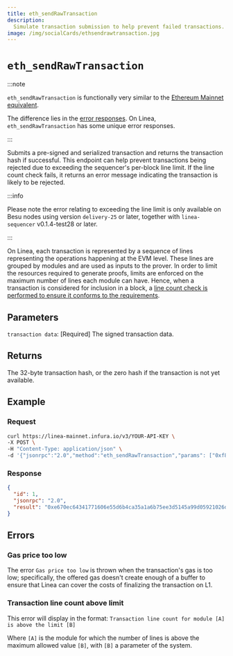 ```yaml
---
title: eth_sendRawTransaction
description:
  Simulate transaction submission to help prevent failed transactions.
image: /img/socialCards/ethsendrawtransaction.jpg
---
```


# `eth_sendRawTransaction`

:::note

`eth_sendRawTransaction` is functionally very similar to the
[Ethereum Mainnet equivalent](https://docs.infura.io/api/networks/ethereum/json-rpc-methods/eth_sendrawtransaction).

The difference lies in the [error responses](#errors). On Linea,
`eth_sendRawTransaction` has some unique error responses.

:::

Submits a pre-signed and serialized transaction and returns the transaction hash
if successful. This endpoint can help prevent transactions being rejected due to
exceeding the sequencer's per-block line limit. If the line count check fails,
it returns an error message indicating the transaction is likely to be rejected.

:::info

Please note the error relating to exceeding the line limit is only available on
Besu nodes using version `delivery-25` or later, together with `linea-sequencer`
v0.1.4-test28 or later.

:::

On Linea, each transaction is represented by a sequence of lines representing
the operations happening at the EVM level. These lines are grouped by modules
and are used as inputs to the prover. In order to limit the resources required
to generate proofs, limits are enforced on the maximum number of lines each
module can have. Hence, when a transaction is considered for inclusion in a
block, a
[line count check is performed to ensure it conforms to the requirements](../../../architecture/stack/trace-expansion-proving/prover-limits.mdx).

## Parameters

`transaction data`: [Required] The signed transaction data.

## Returns

The 32-byte transaction hash, or the zero hash if the transaction is not yet
available.

## Example

### Request

```bash
curl https://linea-mainnet.infura.io/v3/YOUR-API-KEY \
-X POST \
-H "Content-Type: application/json" \
-d '{"jsonrpc":"2.0","method":"eth_sendRawTransaction","params": ["0xf869018203e882520894f17f52151ebef6c7334fad080c5704d77216b732881bc16d674ec80000801ba02da1c48b670996dcb1f447ef9ef00b33033c48a4fe938f420bec3e56bfd24071a062e0aa78a81bf0290afbc3a9d8e9a068e6d74caa66c5e0fa8a46deaae96b0833"],"id":1}'
```

### Response

```JSON
{
  "id": 1,
  "jsonrpc": "2.0",
  "result": "0xe670ec64341771606e55d6b4ca35a1a6b75ee3d5145a99d05921026d1527331"
}
```

## Errors

### Gas price too low

The error `Gas price too low` is thrown when the transaction's gas is too low;
specifically, the offered gas doesn't create enough of a buffer to ensure that
Linea can cover the costs of finalizing the transaction on L1.

### Transaction line count above limit

This error will display in the format:
`Transaction line count for module [A] is above the limit [B]`

Where `[A]` is the module for which the number of lines is above the maximum
allowed value `[B]`, with `[B]` a parameter of the system.
